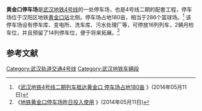 {{武汉地铁车站RDT|黄金口站}}
'''黄金口停车场'''是[[武汉地铁4号线|武汉地铁4号线]]的一处停车场，也是4号线二期的配套工程，停车场位于汉阳区地铁[[黄金口站|黄金口站]]北侧。停车场占地180亩，相当于286个篮球场。<ref>《[http://hb.ifeng.com/news/cjgc/detail_2014_05/11/2252742_0.shtml 武汉地铁4号线二期列车抵达黄金口 停车场占地180亩] {{Wayback|url=http://hb.ifeng.com/news/cjgc/detail_2014_05/11/2252742_0.shtml |date=20160304114148 }}》(2014年05月11日)</ref> 该停车场设有停车库、变电所、洗车库、污水处理厂等，可停放16列列车，2辆月检车位，并且预留了14列停车位，便于将来拓展。<ref>《[http://news.ifeng.com/a/20140511/40243218_0.shtml 地铁黄金口停车场昨日投入使用] {{Wayback|url=http://news.ifeng.com/a/20140511/40243218_0.shtml |date=20190914130346 }}》(2014年05月11日)</ref>
== 参考文献 ==
{{Reflist}}
{{武汉地铁车辆基地}}
[[Category:武汉轨道交通4号线|Category:武汉轨道交通4号线]]
[[Category:武汉地铁车辆段|Category:武汉地铁车辆段]]